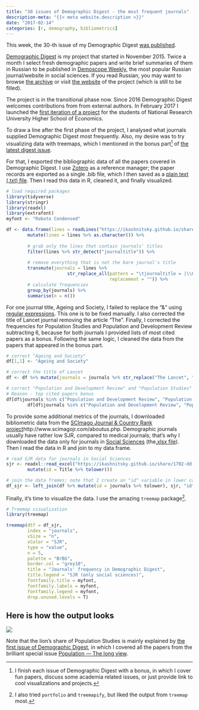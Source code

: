 ```yaml
---
title: "30 issues of Demographic Digest - the most frequent journals"
description-meta: "{{< meta website.description >}}"
date: "2017-02-14"
categories: [r, demography, bibliometrics]
---
```



This week, the 30-th issue of my Demographic Digest [was published](http://demoscope.ru/weekly/2017/0715/digest01.php).   

[Demographic Digest](/dd) is my project that started in November 2015. Twice a month I select fresh demographic papers and write brief summaries of them in Russian to be published in [Demoscope Weekly](http://demoscope.ru), the most popular Russian journal/website in social sciences. If you read Russian, you may want to browse [the archive](http://demoscope.ru/weekly/arc/arcdigest.php) or visit [the website](https://ikashnitsky.github.io/dem-digest/) of the project (which is still to be filled).  

The project is in the transitional phase now. Since 2016 Demographic Digest welcomes contributions from from external authors. In February 2017 I launched the [first iteration of a project](https://www.hse.ru/org/hse/pfair/199751652.html) for the students of National Research University Higher School of Economics.  

To draw a line after the first phase of the project, I analysed what journals supplied Demographic Digest most frequently. Also, my desire was to try visualizing data with treemaps, which I mentioned in the bonus part[^1] of [the latest digest issue](http://demoscope.ru/weekly/2017/0715/digest03.php).  

For that, I exported the bibliographic data of all the papers covered in Demographic Digest. I use [Zotero](https://www.zotero.org) as a reference manager; the paper records are exported as a single .bib file, which I then saved as a [plain text (.txt) file](/share/1702-dd-stats/dd-bib.txt). Then I read this data in R, cleaned it, and finally visualized.


```r
# load required packages
library(tidyverse)
library(stringr)
library(readxl)
library(extrafont)
myfont <- "Roboto Condensed"

df <- data.frame(lines = readLines("https://ikashnitsky.github.io/share/1702-dd-stats/dd-bib.txt")) %>% 
        mutate(lines = lines %>% as.character()) %>% 
        
        # grab only the lines that contain journals' titles
        filter(lines %>% str_detect("journaltitle")) %>% 
        
        # remove everything that is not the bare journal's title
        transmute(journals = lines %>% 
                       str_replace_all(pattern = "\tjournaltitle = |\\Q{\\E|\\Q}\\E,|\\Q}\\E", 
                                       replacement = "")) %>% 
        # calculate frequencies
        group_by(journals) %>% 
        summarise(n = n())
```

For one journal title, Ageing and Society, I failed to replace the "\&" using [regular expressions](https://www.rstudio.com/wp-content/uploads/2016/09/RegExCheatsheet.pdf). This one is to be fixed manually. I also corrected the title of Lancet journal removing the article "The". Finally, I corrected the frequencies for Population Studies and Population and Development Review subtracting 6, because for both journals I provided lists of most cited papers as a bonus. Following the same logic, I cleaned the data from the papers that appeared in the bonus part. 

```r
# correct "Ageing and Society"
df[1,1] <- "Ageing and Society"

# correct the title of Lancet
df <- df %>% mutate(journals = journals %>% str_replace("The Lancet", "Lancet"))

# correct "Population and Development Review" and "Population Studies" for 6 each
# Reason - top cited papers bonus
df[df$journals %in% c("Population and Development Review", "Population Studies"), 2] <- 
        df[df$journals %in% c("Population and Development Review", "Population Studies"), 2] - 6
```

To provide some additional metrics of the journals, I downloaded bibliometric data from the [SCImago Journal & Country Rank project]()http://www.scimagojr.com/aboutus.php. Demographic journals usually have rather low SJR, compared to medical journals; that's why I downloaded the data only for journals in [Social Sciences](http://www.scimagojr.com/journalrank.php?area=3300) (the[.xlsx file](/doc/misc/dd-stats/scimagojr.xlsx)). Then I read the data in R and join to my data frame.

```r
# read SJR data for journals in Social Sciences
sjr <- readxl::read_excel("https://ikashnitsky.github.io/share/1702-dd-stats/scimagojr.xlsx", 1) %>% 
        mutate(id = Title %>% tolower())

# join the data frames; note that I create an "id" variable in lower case
df_sjr <- left_join(df %>% mutate(id = journals %>% tolower), sjr, "id") 
```

Finally, it's time to visualize the data. I use the amazing `treemap` package[^2].

```r
# Treemap visualization
library(treemap)

treemap(dtf = df_sjr, 
        index = "journals", 
        vSize = "n", 
        vColor = "SJR", 
        type = "value",
        n = 5,
        palette = "BrBG", 
        border.col = "grey10", 
        title = "Journals' frequency in Demographic Digest",
        title.legend = "SJR (only social sciences)",
        fontfamily.title = myfont,
        fontfamily.labels = myfont,
        fontfamily.legend = myfont,
        drop.unused.levels = T)
```

## Here is how the output looks

![](treemap-dd-stats.png)

Note that the lion's share of Population Studies is mainly explained by [the first issue of Demographic Digest](http://demoscope.ru/weekly/2015/0661/digest01.php), in which I covered all the papers from the brilliant special issue [Population — The long view](http://www.tandfonline.com/toc/rpst20/69/sup1).  



[^1]: I finish each issue of Demographic Digest with a bonus, in which I cover fun papers, discuss some academia related issues, or just provide link to cool visualizations and projects.
[^2]: I also tried `portfolio` and `treemapify`, but liked the output from `treemap` most. 
